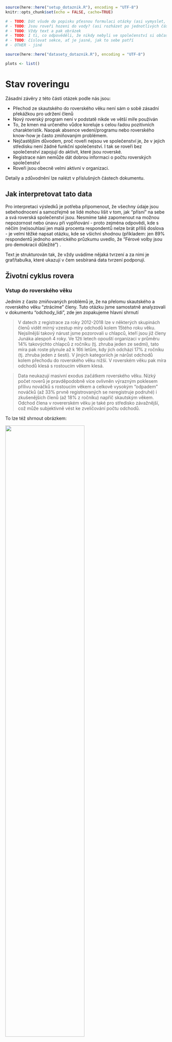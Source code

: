 

```{r setup, message=FALSE,warning=FALSE, results="hide", echo = FALSE}
source(here::here("setup_dotaznik.R"), encoding = "UTF-8")
knitr::opts_chunk$set(echo = FALSE, cache=TRUE)

# - TODO: Dát všude do popisku pťesnou formulaci otázky (asi vymyslet, aby byla v grafů)
# - TODO: Jsou roveři hozeni do vody? (asi rozházet po jednotlivých částech?)
# - TODO: Vždy text a pak obrázek
# - TODO: I ti, co odpověděli, že nikdy nebyli ve společenství si občas přivlastnili roverské role... Rozmyslet, co to znamená. (asi hlavně problém kvality dat) 
# - TODO: číslovat sekce, ať je jasné, jak to sebe patří
# - OTHER - jiné

```


```{r nacist_data, message=FALSE}
source(here::here("datasety_dotaznik.R"), encoding = "UTF-8")

plots <- list() 
```

# Stav roveringu

Zásadní závěry z této části otázek podle nás jsou:

- Přechod ze skautského do roverského věku není sám o sobě zásadní překážkou pro udržení členů
- Nový roverský program není v podstatě nikde ve větší míře používán
- To, že kmen má určeného vůdce koreluje s celou řadou pozitivních charakteristik. Naopak absence vedení/programu nebo roverského know-how je často zmiňovaným problémem.
- Nejčastějším důvodem, proč roveři nejsou ve společenství je, že v jejich středisku není žádné funkční společenství. I tak se roveři bez společenství zapojují do aktivit, které jsou roverské.
- Registrace nám nemůže dát dobrou informaci o počtu roverských společenství
- Roveři jsou obecně velmi aktivní v organizaci.

Detaily a zdůvodnění lze nalézt v příslušných částech dokumentu.

## Jak interpretovat tato data

Pro interpretaci výsledků je potřeba připomenout, že všechny údaje jsou sebehodnocení a samozřejmě se lidé mohou lišit v tom, jak "přísní" na sebe a svá roverská společenství jsou. Nesmíme také zapomenout na možnou nepozornost nebo únavu při vyplňování - proto zejména odpovědi, kde s něčím (ne)souhlasí jen malá procenta respondentů nelze brát příliš doslova - je velmi těžké napsat otázku, kde se všichni shodnou (příkladem: jen 89% respondentů jednoho amerického průzkumu uvedlo, že "Férové volby jsou pro demokracii důležité") .

Text je strukturován tak, že vždy uvádíme nějaká tvrzení a za nimi je graf/tabulka, které ukazují v čem sesbíraná data tvrzení podporují.

## Životní cyklus rovera

### Vstup do roverského věku

Jedním z často zmiňovaných problémů je, že na přelomu skautského a roverského věku "ztrácíme" členy. Tuto otázku jsme samostatně analyzovali v dokumentu "odchody_lidi", zde jen zopakujeme hlavní shrnutí 

> V datech z registrace za roky 2012-2018 lze v některých skupinách členů vidět mírný vzestup míry odchodů kolem 15tého roku věku. Nejsilnější takový nárust jsme pozorovali u chlapců, kteří jsou již členy Junáka alespoň 4 roky. Ve 12ti letech opouští organizaci v průměru 14% takovýchto chlapců z ročníku (tj. zhruba jeden ze sedmi), tato míra pak roste plynule až k 16ti letům, kdy jich odchází 17% z ročníku (tj. zhruba jeden z šesti). V jiných kategoriích je nárůst odchodů kolem přechodu do roverského věku nižší. V roverském věku pak míra odchodů klesá s rostoucím věkem klesá.

> Data neukazují masivní exodus začátkem roverského věku. Nízký počet roverů je pravděpodobně více ovlivněn výrazným poklesem přílivu nováčků s rostoucím věkem a celkově vysokým "odpadem" nováčků (až 33% prvně registrovaných se neregistruje podruhé) i zkušenějších členů (až 18% z ročníku) napříč skautským věkem. Odchod člena v rovererském věku je také pro středisko závažnější, což může subjektivně vést ke zveličování počtu odchodů.

To lze též shrnout obrázkem:

![ ](shared_figs/odchody.png){width=70%}

_Zde vidíme, jaká část členské základny Junáka daného věku odešla během sledovaného období, rozděleno na nováčky (registrují se poprvé) a ostatní. Raději příklad: kdyby za roky 2012-2018 období bylo v Junáku celkem 1000 chlapců, kteří se poprvé registrovali během svých 13ti let a z toho se jich 200 již znovu neregistrovalo, bude v grafu 0.2. Pruh kolem údajů ukazuje očekávanou nejistotu/šum (čím méně lidí v kategorii, tím méně si jsme jisti, že to co vidíme je reprezentativní). Pozorovaný nárůst odchodů mužských členů s 2-3 letou zkušeností v roverském věku není příliš zásadní, protože absolutní počet těchto členů je nízký. _

```{r}
if(any(hlavni_data$let_v_junaku < hlavni_data$let_v_kmeni, na.rm = TRUE)) {
  stop("Nekdo byl dele v Junaku nez v kmeni")
}

data_vstupy <- hlavni_data %>% mutate(
  vek_vstupu_do_kmene = if_else(kategorie_respondenta_full == "nyni_spolecenstvi", age - let_v_kmeni, NA_real_),
  vek_vstupu_do_junaka = age - let_v_junaku)

podile_vstoupili_do_11ti_let <- mean(data_vstupy$vek_vstupu_do_junaka < 11, na.rm = TRUE)
```


Respondenti tomuto odpovídají - `r scales::percent(podile_vstoupili_do_11ti_let)` jich vstoupilo do Junáka když jim bylo méně než 11 let.

Bavíme-li se o vstupu do roverského společenství, málokdo vstupuje do kmene později než těsně po skautském věku.

```{r, fig.cap='Rozložení věku vstupu do kmene. Věk vstupu určen z otázek "Jak dlouho jsi ve společenství" a "Věk", proto lze určit jen u těch, kdo nyní jsou ve společenství.'}



plots$vek_vstupu_do_kmene <- data_vstupy %>% filter(!is.na(vek_vstupu_do_kmene)) %>%
  ggplot(aes(x = vek_vstupu_do_kmene)) + geom_histogram(binwidth = 1) + vodorovne_popisky_x + 
  scale_x_continuous(breaks = c(13, 15, 18, 21, 24)) +
  ggtitle("Věk vstupu do kmene\nJen členi společenství")

plots$vek_vstupu_do_kmene
```

#### Čím si prošli před vstupem

Vícekrát jsme se setkali s doměnkou, že nefunkční družinový systém je příčinou problémů roveringu. Slušné množství roverů přichází z oddílů, kde družinový systém aspoň trochu fungoval, takže se na to nemůžeme tolik vymlouvat (jakkoliv námi položené otázky nemohou odhalit, jestli družiny skutečně fungovaly dobře). Odpovědi našich respondentů jsou ostatně velmi podobné výsledkům z nedávných sond o družinovém systému.

```{r}
plots$fungovani_skautskeho_oddilu <- plot_summary_mc(hlavni_data, fungovani_skautskeho_oddilu, "Moje družina ve skautském věku") 
plots$fungovani_skautskeho_oddilu

# TODO: korelace problémů roveringu s odpovědmi o družinovém systému
```



Zároveň většina lidí, co v Junáku vytrvala až do roverského věku,  byla výrazně aktivní již ve skautském věku (_pozn.: otázka v průzkumu se ptala, co zažili - bez upřesnění kdy, tudíž nelze vyloučit, že někteří byli rádci/podrádci či účastníci rádcovského kurzu až v roverském věku_).

```{r}
plots$zazil_radce <- hlavni_data %>% plot_summary_mc(co_zazil, "Co zažili ve skautingu", subtitle = "jen otázky k rádcování", include_values = c("radce_podradce", "radcovsky_kurz"))
plots$zazil_radce
```

#### Vlastní vstup

Jak vypadá vlastní přechod do roverského věku? Tady je opět těžká interpretace: necelých 60% uvedlo, že mělo snadný přechod. Je to úspěch nebo se máme rmoutit pro dva z pěti roverů, co to dle vlastního pocitu snadné neměli? Obdobně, když si zhruba polovina roverů myslí, že byla připravena se aspoň trochu podílet na přípravě programu rovesrkého společenství, je to hodně nebo málo?

Ptali jsme se též, jestli se roverem stanu "automaticky" když dovrším skautský věk. Vypadá to, že zhruba v polovině středisek tento přechod automatický není a nejspíš se tedy rozlišuje mezi "roverem" a "členem v roverském věku".

```{r}
vyroky_vstup <- c("rover_automaticky","vstupni_ritual","snadny_prechod", "pri_prechodu_schopny")
plots$vyroky_zazil_vstup <- plot_summary_mc(hlavni_data, vyroky_o_roveringu_zazil_2, "Rovering, který jsem zažil", subtitle = "jen otázky ke vstupu do roverského věku", include_values = vyroky_vstup)
plots$vyroky_zazil_vstup
```

Můžeme se též podívat, jak se odpovědi mění s věkem - zde nejspíš půjde hlavně o tzv. _kohortový efekt_, kdy lidé různého věku zažili různý skauting, ale může zde být i rozdíl v tom, jak stejnou věc hodnotí mladší a starší respondenti.

```{r}
plots$vyroky_zazil_vstup_vek <- hlavni_data  %>% plot_binarni_s_nejistotou(paste0("vyroky_o_roveringu_zazil_2.",vyroky_vstup), by = age, facet = TRUE, na.rm = TRUE, names_prefix = "vyroky_o_roveringu_zazil_2.") + plot_annotation(paste0("Rovering, který jsem zažil"))

plots$vyroky_zazil_vstup_vek
```

Jedna z otázek RO byla, zda "automatický" přechod znamená též přechod “bez rituálu”. To se z dat nezdá jako pravděpodobné. Naopak všechny čtyři kombinace těchto možností jsou celkem podobně zastoupeny, jakkoliv ze členů přijatých do roveringu "automaticky" jich rituálem projde více.:

```{r}
hlavni_data %>% filter(!is.na(vyroky_o_roveringu_zazil_2)) %>%
  rename(rover_automaticky = vyroky_o_roveringu_zazil_2.rover_automaticky, vstupni_ritual = vyroky_o_roveringu_zazil_2.vstupni_ritual) %>%
  group_by(rover_automaticky, vstupni_ritual) %>%
  summarise(pocet = n()) %>%
  ungroup() %>%
  mutate(podil = scales::percent(pocet / sum(pocet)),
         rover_automaticky = if_else(rover_automaticky, "Ano", "Ne"),
         vstupni_ritual = if_else(vstupni_ritual, "Ano", "Ne"))
```

A co ti, co do společenství nikdy nevstoupili (ale již nejsou v oddíle mladších členů)? To je zhruba `r scales::percent(sum(hlavni_data$kategorie_respondenta_full == "nikdy_spolecenstvi_starsi") / nrow(hlavni_data))` respondentů.


#### Pohled nečlenů

```{r}
podil_neroveru_bez_informaci <- mean(hlavni_data$vyroky_o_roveringu_stredisko.nevim, na.rm=TRUE)
```

Data ukazují, že jen malá část roverů funguje MIMO roverské společenství ve střediscích, kde funkční roverské společenství existuje (a ví o něm). Naopak respondenti, kteří označili, že nikdy nebyli součástí společenství běžně uvádějí, že roveři v jejich středisku "Nemají definovanou úlohu".

Z lidí v roverském věku, kteří nikdy nebyli ve společenství jich `r scales::percent(podil_neroveru_bez_informaci)` označilo, že o roverech na středisku nemá informace. To je sice malé číslo, zároveň to je jedna z věcí, kde lze snáze něco změnit.

```{r}
plots$vyroky_o_roveringu_stredisko_informace <- plot_summary_mc(hlavni_data, vyroky_o_roveringu_stredisko, "O roverech v mém středisku platí", subtitle = "(jen ti, co již nejsou v mladším oddíle a nikdy nebyli ve společenství)", include_values = c("je_spolecenstvi","pravidelne","bez_ulohy", "vlastni_akce", "nejsou", "nevim"))
plots$vyroky_o_roveringu_stredisko_informace


```

V otázkách výše je taky vidět, že "mít vlastní akce" je (z pohledu lidí, co se na společenství dívají z vnějšku) o dost snažší naplnit než "funkční společenství". 


### Život ve společenství

Asi nepřekvapí, že většina roverských společenství (kmenů) je malá. Jen kolem pětiny roverů je ve společenstvích s více jak 20 členy. Zajímavé ale může být, že mikro společenství (do 5 členů) je jen minimum. _(Ač zde je možné, že někteří respondenti v malých společenství uvedli, že v žádném společenství nejsou)_.


```{r}
plots$pocet_clenu_spolecenstvi <- plot_summary_mc(hlavni_data, pocet_clenu_spolecenstvi, order_by_podil = FALSE, invert_color_threshold =  0.03)
plots$pocet_clenu_spolecenstvi

```

Naprostá většina společenství je koedukovaná, naopak jen malá část roverů si myslí, že jejich společenství je/bylo jen pro jednu generaci. Dělení na starší a mladší roverský věk se také jeví spíše jako vzácnost.

```{r}
plots$vyroky_o_roveringu_zazil_zivot <- plot_summary_mc(hlavni_data, vyroky_o_roveringu_zazil, "Rovering, který jsem zažil", subtitle = "jen části týkající se života v kmeni", include_values = c("pro_jednu_gen", "koedukovany", "spoluprace_mimo_stredisko")) 
plots$vyroky_o_roveringu_zazil_zivot

```

```{r}
vyroky_zazil_obecne <- c("mladsi_starsi", "prechodovy_ritual", "jasne_ukonceni", "jak_dlouho_chci", "roversky_slib")
plots$vyroky_o_roveringu_zazil_2 <- plot_summary_mc(hlavni_data, vyroky_o_roveringu_zazil_2, "Rovering, který jsem zažil 2", include_values = vyroky_zazil_obecne, subtitle = "jen části týkající se života v kmeni")
plots$vyroky_o_roveringu_zazil_2

```

Můžeme se podívat, jak se odpovědi liší s věkem. Nějaký trend je u dělení na mladší a starší a "roverem můžu být, jak dlouho chci" - zde asi hlavním mechanismem bude, že mladší roveři s roverským stárnutím nemají zkušenost. Jinak se s věkem/kohortou odpovědi příliš nemění.

```{r}
plots$vyroky_zazil_obecne_vek <- hlavni_data  %>% plot_binarni_s_nejistotou(paste0("vyroky_o_roveringu_zazil_2.",vyroky_zazil_obecne), by = age, facet = TRUE, na.rm = TRUE, names_prefix = "vyroky_o_roveringu_zazil_2.") + plot_annotation(paste0("Rovering, který jsem zažil 2"))

plots$vyroky_zazil_obecne_vek
```


#### Frekvence akcí

Ptali jsme se též na frekvenci akcí, ale jen současných členů (nevěřili jsme, že bývalí si to budou dobře pamatovat). Hrubá čísla asi nepřekvapí - většina roverů má tu a tam nějakou akci, velmi aktivních i zcela neaktivních kmenů je málo.

```{r}
if(sum(hlavni_data$frekvence_kratkych_akci < "mesicne", na.rm = TRUE) !=
   sum(hlavni_data$frekvence_kratkych_akci %in% c("nevyplneno", "nikdy","rocne","nekolik_rocne"), na.rm = TRUE)) {
  stop("Neplatny ordering")
}

```

```{r}
plots$frekvence_kratkych_akci <- plot_summary_mc(hlavni_data, frekvence_kratkych_akci, "Frekvence kratších akcí", order_by_podil = FALSE, invert_color_threshold = 0.03)
plots$frekvence_kratkych_akci

```

```{r}
plots$frekvence_vicedennich_akci <- plot_summary_mc(hlavni_data, frekvence_vicedennich_akci, "Frekvence vícedenních akcí", order_by_podil = FALSE, invert_color_threshold = 0.03)
plots$frekvence_vicedennich_akci

```
```{r}
plots$frekvence_velkych_akci <- plot_summary_mc(hlavni_data, frekvence_velkych_akci, "Frekvence velkých akcí", order_by_podil = FALSE)
plots$frekvence_velkych_akci

```


Nabízí se otázka, jak častá jsou společenství, které mají např. málo vícedenních akcí, ale pravidelně jezdí na expedice? Nebo mají hodně krátkých akcí, ale téměř žádné větší. Obojí se zdá být dosti vzácné; frekvence různých druhů akcí spolu celkem dobře koreluje. Následující obrázky ukazují jak časté jsou různé kombinace frekvencí krátkých, delších a velkých akcí (čím tmavší tím častější, barva pozadí znemaná, že tuto kombinaci nikdo nevyplnil). Vidíme, že "tmavé oblasti"  jsou tam, kde je buď málo všech druhů akcí nebo celkem dost všech druhů akcí.

```{r}
hlavni_data %>% 
  filter(frekvence_kratkych_akci != explicit_na_level) %>%
  group_by(frekvence_kratkych_akci, frekvence_vicedennich_akci) %>%
  summarise(pocet = n()) %>%
  group_by(frekvence_kratkych_akci) %>%
  mutate(podil_vicedennich = pocet / sum(pocet)) %>%
  ggplot(aes(x = frekvence_kratkych_akci, y = frekvence_vicedennich_akci, fill = podil_vicedennich)) + 
  geom_raster() + scale_x_discrete() + scale_y_discrete() + scale_fill_revize(discrete = FALSE)

hlavni_data %>%
  filter(frekvence_kratkych_akci != explicit_na_level) %>%
  group_by(frekvence_velkych_akci, frekvence_vicedennich_akci) %>%
  summarise(pocet = n()) %>%
  group_by(frekvence_vicedennich_akci) %>%
  mutate(podil_velkych = pocet / sum(pocet)) %>%
  ggplot(aes(x = frekvence_vicedennich_akci, y = frekvence_velkych_akci, fill = podil_velkych)) +
  geom_raster() + scale_x_discrete() + scale_y_discrete() + scale_fill_revize(discrete = FALSE)

```


```{r}

# ### Pohled nečlenů
# 
# Jak jsou aktivní roveři pohledem roverů mimo společenství? 
# 
# plots$vyroky_o_roveringu_stredisko_aktivita <- plot_summary_mc(hlavni_data, vyroky_o_roveringu_stredisko, "O roverech v mém středisku platí", subtitle = "(jen ti, co již nejsou v mladším oddíle a nikdy nebyli ve společenství)", include_values = c("je_spolecenstvi","pravidelne","vlastni_akce", "rozviji_se"))
# plots$vyroky_o_roveringu_stredisko_aktivita
```


#### Jak roversky žijí rádci?

Dotaz od Ifanky: Jak jsou na tom rádci u oddílů / u družin s aktivitou (jde mi asi hlavně o ty mladší) - jak často jezdí na akce, vzdělávačky, jednoduše jak jsou aktivní?

Podívali jsme se tedy na respondenty do 18ti let včetně a porovnali ty, kteří zaškrtli "Oddílový rádce" nebo "Družinový rádce" jako jednu ze svých rolí. Ve frekvenci akcí nebo tom, jaké kurzy zažili se nezdá být velký rozdíl od "zbytku populace". 


```{r}
data_mladsi_radce <- hlavni_data %>% filter(age <= 18) %>% mutate(mladsi_radce = if_else(age <= 18 & (role_skauting.oddilovy_radce | role_skauting.druzinovy_radce), "Ano", "Ne")) 

# data_mladsi_radce %>%
#   plot_frekvence_by("frekvence_kratkych_akci", mladsi_radce)
#                                               
data_mladsi_radce %>%
  plot_frekvence_by("frekvence_vicedennich_akci", mladsi_radce) + plot_annotation("Frekvence vícedenních akcí", "členové do 18ti let včetně")

# data_mladsi_radce %>%
#   plot_frekvence_by("frekvence_velkych_akci", mladsi_radce)

  # plot_summary_mc(frekvence_kratkych_akci, "Frekvence krátkých akcí", subtitle = "Jen do 20ti let, oddíloví, družinoví rádci" , order_by_podil = FALSE)

# hlavni_data %>% filter(age < 20, role_skauting.oddilovy_radce | role_skauting.druzinovy_radce) %>%
#   plot_summary_mc(frekvence_vicedennich_akci, "Frekvence vícedenních akcí", subtitle = "Jen do 20ti let, oddíloví, družinoví rádci" , order_by_podil = FALSE)

```

```{r, fig.cap='spolecenstvi_kurzy_akce se vztahuje k oblasti "Označ všechny výroky, které platí o roveringu, který jsi sám zažil" a otázce "Jezdíme na skautské kurzy a/nebo celostátní akce.". Ostatní hodnoty se týkají oblasti "Co jsi v Junáku zažil/absolvoval?" '}
data_mladsi_radce %>% rename(co_zazil.spolecenstvi_kurzy_akce = vyroky_o_roveringu_zazil.kurzy_akce) %>% plot_binarni_s_nejistotou(c( "co_zazil.spolecenstvi_kurzy_akce", "co_zazil.cekatelky", "co_zazil.roversky_kurz", "co_zazil.vudcovky", "co_zazil.jiny_kurz"), by = mladsi_radce, names_prefix = "co_zazil.", flip = TRUE, legend_label = "Je mladší rádce", na.rm = TRUE)+ plot_annotation("Jaké kurzy zažili", "členové do 18ti let včetně")
```






### Nástroje roverského programu

```{r}

klicove_nastroje_text <- names(popisky_voleb(hlavni_data, vychovne_nastroje)[popisky_voleb(hlavni_data, vychovne_nastroje) %in% klicove_nastroje_id])

data_klicove_nastroje <- hlavni_data %>% 
  filter(!is.na(vychovne_nastroje))

data_klicove_nastroje_shrnuto <- data_klicove_nastroje %>% 
  group_by(pocet_klicovych_nastroju) %>%
  summarise(pocet = n()) %>%
  ungroup() %>%
  mutate(podil = pocet / sum(pocet))

podil_kmen_max_3_nastroje <- sum(
  data_klicove_nastroje_shrnuto %>% filter(pocet_klicovych_nastroju <= 3) %>% pull(podil))
podil_kmen_min_5_nastroju <- sum(
  data_klicove_nastroje_shrnuto %>% filter(pocet_klicovych_nastroju >= 5) %>% pull(podil))

pocet_kmen_8_nastroju <- data_klicove_nastroje_shrnuto %>% filter(pocet_klicovych_nastroju == 8) %>% pull(pocet)
pocet_respondentu_nastroje <- sum(!is.na(hlavni_data$vychovne_nastroje))
```


Respondentům jsme dali na výběr širokou paletu možných nástrojů roverského programu a měli označit, které se používají u nich ve společenství. Devět z těchto nástrojů jsme si označili za klíčové: 

`r paste0("* ",klicove_nastroje_text, collapse="\r\n ")`. 

Všimněte si, že pojmenování je spíše širší než užší, tj. pod "Výzvu" nebo "Projekt" se vejde ledacos, "Velké roverské akce" si nemuseli všichni vyložit jako "Obrok a spol." a mohli do toho třeba zahrnout expedice apod. (což je problém který jsme si uvědomili až při vyhodnocování dotazníku). 

Přes široké pojetí otázek, `r scales::percent(podil_kmen_max_3_nastroje, accuracy = 2)` respondentů je v kmeni, který použivá jen tři nebo méně z těchto nástrojů a jen `r scales::percent(podil_kmen_min_5_nastroju, accuracy = 2)` jich používá více jak polovinu. Z `r pocet_respondentu_nastroje` respondentů, kteří na otázku odpovídali, jen `r pocet_kmen_8_nastroju` respondenti zaškrtli osm z klíčových nástrojů a všech devět nezaškrtl nikdo.

```{r}
plots$klicove_nastroje <- data_klicove_nastroje_shrnuto %>%
  ggplot(aes(x = pocet_klicovych_nastroju, y = podil)) + geom_bar(stat = "identity") + vodorovne_popisky_x + plot_annotation("Počet klíčových výchovných nástrojů", subtitle =  paste0(klicove_nastroje_id, collapse = ", ")) + scale_y_continuous("Podíl", labels = scales::percent)

plots$klicove_nastroje
```

Nijak asi nepřekvapí, že počet užitých nástrojů je vyšší u kmenů aktivních i v dalších měřítkách (například dle frekvence akcí nebo vyššího počtu členů), ač ani mezi nejaktivnějšími kmeny se příliš mnoho nástrojů nepoužívá.

```{r}
data_klicove_nastroje %>% plot_ciselne_s_nejistotou("pocet_klicovych_nastroju", by = frekvence_vicedennich_akci) + plot_annotation("Počet klíčových nástrojů", "dle frekvence vícedenních akcí")


data_klicove_nastroje %>% plot_ciselne_s_nejistotou("pocet_klicovych_nastroju", by = pocet_clenu_spolecenstvi) + plot_annotation("Počet klíčových nástrojů", "dle počtu členů ve společenství")

```

```{r}
podil_nepouziva_nic <- mean(hlavni_data$vychovne_nastroje.nic, na.rm = TRUE)
podil_pouziva_projekty <- hlavni_data %>% 
  summarise(podil = mean(vychovne_nastroje.projekty, na.rm = TRUE)) %>% pull(podil)
podil_pouziva_projekty_vyzvy <- hlavni_data %>% 
  summarise(podil = mean(vychovne_nastroje.vyzvy & vychovne_nastroje.projekty, na.rm = TRUE)) %>% pull(podil)
  
```

Podíváme-li se, které konkrétní nástroje jsou nejzastoupenější, jde o velké akce, výzvy, časopis kmen, projekty a putování. 

Hodně roverů (`r scales::percent(podil_nepouziva_nic)`) je z kmenů, které nepoužívají vůbec žádné výchovné nástroje. Přestože nezanedbatelná část roverů je v kmenech, kde se používají výzvy nebo projekty, jen `r scales::percent(podil_pouziva_projekty_vyzvy)` jich používá obojí. A to za podmínek, kdy položená otázka nedávala na obsah projektů/výzev téměř žádná omezení a jako nástroj je to tedy spíše vágní. 

Roverský začátek jako jeden z mála zcela konkrétních výstupů roverského programu používá jen hodně málo roverů.

```{r}
plots$vychovne_nastroje <- plot_summary_mc(hlavni_data, vychovne_nastroje, "Používáme tyto výchovné nástroje")
plots$vychovne_nastroje
```



Celkově si tedy myslíme, že roverský program v podstatě není téměř nikde plně zaveden, naopak ve většině kmenů jsou z něj užity jen drobky.

```{r}
#TODO: Porovnat s průzkumem na Obroku!
#TODO: Proč není zaveden? 

```



```{r}
podil_roversky_program_pomaha <- mean(hlavni_data$co_pomaha_roveringu.roversky_program, na.rm=TRUE)
```

Jen `r scales::percent(podil_roversky_program_pomaha)` respondentů uvedlo, že dle jejich zkušenosti "Roverský program vydaný Junákem" roveringu "znatelně pomáhá".

Tím, že míra zavedení (ve smyslu počtu používaných nástrojů) dost koreluje s jinými měřítky aktivity, je nepravděpodobné, že by se zde podařilo oddělit příčinu a následek, jakkoliv je určitě ještě možné se pokusit o detailnější analýzu. 

```{r}
#TODO: subset, kde je zaveden, pomáhá?
#TODO: Přispívá RSP k nějakým problémům roveringu?
#TODO: Může RSP v principu fungovat navzdory problémům roveringu?
```


#### Muži, ženy a nástroje

Musíme velmi opatrně, protože muži ve vzorku jsou celkově starší než ženy.

```{r}
# Korelace rozdílů v mužsko-ženských použití nástrojů a spokojenosti ve společenství, tj. Je něco co “cpeme holkám”? 
# TODO: rozdíly v pohlaví A ve spokojenosti - trošku komplikované, zatím odkládám.
```

V první řadě se můžeme podívat, jak se liší použití nástrojů mezi pohlavími.

Existuje pár nástrojů, kde je rozdíl v užití mezi pohlavími, ale jedná se spíše o ty okrajové (wiki používají muži zhruba 3x častěji než ženy, naopak RoverNet používají ženy 2x častěji a diář ženy zhruba 1.5x častěji).

```{r}
data_nastroje_pohlavi <- hlavni_data %>%
  filter(!is.na(vychovne_nastroje)) %>%
  pivot_longer(starts_with("vychovne_nastroje."), names_prefix = "vychovne_nastroje.", names_to = "nastroj",
                values_to = "pouziva") %>%
  group_by(nastroj) %>%
  summarise(
    vice_u_muzu_absolutne = mean(pouziva[sex == "muz"]) - mean(pouziva[sex == "zena"]),
    vice_u_muzu_relativne = mean(pouziva[sex == "muz"]) / mean(pouziva[sex == "zena"])
    ) %>%
  ungroup()

plots$nastroje_rozdil_pohlavi_relativne <- data_nastroje_pohlavi %>%
  mutate(nastroj = fct_reorder(nastroj, vice_u_muzu_relativne)) %>%
  ggplot(aes(x = nastroj, y = vice_u_muzu_relativne)) + geom_bar(stat = "identity") + scale_y_log10("", breaks = c(0.5, 2/3,1,1.5,2), labels = c("Ženy 2x častěji", "Ženy 1.5x častěji", "Stejně", "Muži 1.5x častěji", "Muži 2x častěji")) + plot_annotation("Využívání nastrojů rovery a rangers", "Relativní rozdíl")

plots$nastroje_rozdil_pohlavi_relativne
```

Můžeme se též podívat na absolutní čísla (tj. o kolik procentních bodů se podíl uživatelů liší mezi muži a ženami). Výsledky jsou podobné, ale relativně nízké absolutní hodnoty potvrzují, že velké relativní rozdíly jsou hlavně u nástrojů, které nejsou celkově příliš používané. S výjimkou kurzů jsou mezi zásadními nástroji jen malé rozdíly. 

```{r}
plots$nastroje_rozdil_pohlavi_absolutne <- data_nastroje_pohlavi %>%
  mutate(nastroj = fct_reorder(nastroj, vice_u_muzu_absolutne)) %>%
  ggplot(aes(x = nastroj, y = vice_u_muzu_absolutne)) + geom_bar(stat = "identity") + scale_y_continuous("Podíl muži - podíl ženy", labels = scales::percent) + plot_annotation("Využívání nastrojů rovery a rangers", "Absolutní rozdíl")

plots$nastroje_rozdil_pohlavi_absolutne
#TODO zohlednit věk
```

Potvrzuje se  zkušenost z kurzů, že na ně častěji jezdí ženy - a zde vidíme, že to nelze snadno svést na rozdílné počty roverů a rangers - společenství, kde jsou ženy, využívají roverské kurzy častěji.


#### Kurzy

Na kurzy se taky můžeme podívat přes otázku, co sami respondenti (tedy ne jejich společenství) zažili:

```{r}
plots$co_zazil_kurzy <- hlavni_data %>% plot_summary_mc(co_zazil, "Co zažili ve skautingu", exclude_values = c("radce_podradce", "radcovsky_kurz", "__nic"))
plots$co_zazil_kurzy

aspon_jeden_kurz <- mean(hlavni_data$co_zazil %contains_any_word% c("cekatelky","vudcovky","roversky_kurz", "jiny_kurz"), na.rm = TRUE)

podil_kurzy_nastroj <- mean(hlavni_data$vychovne_nastroje.kurzy, na.rm = TRUE)
```


Obecně vidíme, že méně lidí zažilo roverský kurz, než kolik říká, že jejich společenství využívá kurzy jako nástroj (to bylo `r scales::percent(podil_kurzy_nastroj)`). Na kurzy - zejména čekatelky - se hodně jezdí (tedy ve vzorku roverů, který máme). Celých `r scales::percent(aspon_jeden_kurz)` respondentů bylo aspoň na jednom z kurzů zmíněných výše.

Počet účastníků kurzů samozřejmě roste s věkem respondentů, takže mezi těmi, co vydží do cca 20 let už má čekatelky za sebou kolem 80% a procento složených vůdcovek je u starších také dosti vysoké. Zde je nepravděpodobné, že by šlo z velké části o kohortový efekt (tj. že v době, kdy nyní staří roveři byli mladší se více jezdilo na kurzy) a čekal bych, že skutečně s věkem přibývá kvalifikovaných.

```{r}
plots$kurzy_vek <- hlavni_data %>% filter(!is.na(co_zazil)) %>% plot_binarni_s_nejistotou(paste0("co_zazil.", c("cekatelky","vudcovky","roversky_kurz", "jiny_kurz")), names_prefix = "co_zazil.", by = age) +  plot_annotation(title = "Kurzy, co zažili, dle věku")

plots$kurzy_vek
```

Obecně se tedy dá očekávat, že kurzy jsou dobrým místem, kde lidé v roverském věku mohou být vystaveni myšlenkám roveringu - jen málo lidí v roverském věku je kurzy zcela netknuto.


V našem vzorku též vyšlo, že ženy o něco častěji uvádějí, že zažily roverské kurzy, ale po zohlednění rozdílů ve věku se rozdíl nezdá přesvědčivý (data zde neukazujeme).


#### Velké akce a neorganizované společenství 

> Dotaz RO: Čekali bychom, že velké akce jsou důležité pro společenství, co není moc organizované, ale data to možná nepotvrzují.

To můžeme asi posoudit jen z toho, jak velká část takových společenství velké akce využívá. Kmeny s organizací (tahoun, rada, vudce) nebo jen ty, co mají vůdce jezdí na velké akce spíše častěji než ty méně organizované, jakkoliv rozdíl je velmi malý. Jak moc jsou velké akce "důležité" z toho samozřejmě zjistit nemůžeme. 

```{r}
plot_velke_akce_organizovan <- hlavni_data %>% plot_binarni_s_nejistotou("vychovne_nastroje.velke_akce", organizace_strucne, na.rm = TRUE) + plot_annotation("Podíl kmenů užívajících velké akce", "dle různých měřítek organizace")

plot_velke_akce_organizovan
```

### Spokojenost roverů


```{r}
plots$spokojenost_rs <- hlavni_data %>% plot_summary_mc(spokojenost_clenstvim_v_rs, "Spokojenost s členstvím ve společenství", 'Přesná otázka: "Se svým členstvím v roverském společenství jsem celkově spokojena"')
plots$spokojenost_rs

# TODO: životní spokojenost!
```

Vztahy mezi rovery jsou jednoznačně věc, se kterou jsou roveři nejčastěji spokojeni a nejméně často nespokojeni.  Naopak je mnohem více roverů nespokojeno s četností akcí než je s ní spokojeno a ani polovina roverů není spokojena s náplní programu.

```{r, fig.cap='Kombinuje otázky "Označ vše, s čím jsi (byl) ve svém roverském společenství SPOKOJEN" a "Označ vše, s čím jsi (byl) ve svém roverském společenství NESPOKOJEN" - pokud na obojí padla stejná odpověď, je to uvedeno jako "Smíšené" '}
data_s_cim_spokojen <- hlavni_data %>% filter(!is.na(s_cim_spokojen), !is.na(s_cim_nespokojen)) %>% select(starts_with("s_cim_spokojen"), starts_with("s_cim_nespokojen"))
spokojen_labels <- attributes(hlavni_data$s_cim_spokojen)$labels
for(l in spokojen_labels) {
  spokojen <- data_s_cim_spokojen[[paste0("s_cim_spokojen.",l)]]  
  nespokojen <- data_s_cim_spokojen[[paste0("s_cim_nespokojen.",l)]]  
  data_s_cim_spokojen[[paste0("spokojen_combined.",l)]] <- 
    case_when(spokojen & !nespokojen ~ "spokojen",
              nespokojen & !spokojen ~ "nespokojen",
              TRUE ~ "smisene"
              )
}

labels_spokojen <- popisky_voleb(hlavni_data, s_cim_spokojen)

data_s_cim_spokojen %>% 
  pivot_longer(starts_with("spokojen_combined"),                                                               names_prefix = "spokojen_combined.", names_to = "kategorie", values_to = "spokojen") %>% 
  group_by(kategorie, spokojen) %>% 
  summarise(pocet = n()) %>%
  group_by(kategorie) %>% 
  mutate(podil = pocet / sum(pocet), 
         spokojen = factor(spokojen, levels = c("nespokojen","smisene", "spokojen")),
         y_text = case_when(spokojen == "spokojen" ~ 0.08,
                            spokojen == "nespokojen" ~ 0.92,
                            TRUE ~ 0.5),
         text = if_else(spokojen == "smisene", "", scales::percent(podil, accuracy = 1)),
         nazev_kategorie = factor(kategorie, levels = labels_spokojen, labels = names(labels_spokojen))
         ) %>%
  
  ggplot(aes(x = nazev_kategorie, y = podil, fill = spokojen)) + geom_bar(stat = "identity") +
  geom_text(aes(x = nazev_kategorie, y = y_text, color = spokojen, label = text), family = title_family(), size = 6) +
  coord_flip() + discrete_scale("fill", "revize_test",palette = revize_pal(palette = "continuous")) + discrete_scale("color", "revize_test",palette = revize_pal(palette = "continuous", reverse = TRUE)) + guides(color = FALSE) + 
  theme(axis.text.x = element_blank(), axis.title.x = element_blank()) +
  plot_annotation("S čím jsi ve společenství (ne)spokojen ")

# plots$s_cim_spokojen <- plot_summary_mc(hlavni_data, s_cim_spokojen, title = "S čím jsi ve společenství spokojen", exclude_values = "postoj_strediska")
# plots$s_cim_spokojen
# 
# 
# 
# plots$s_cim_nespokojen <- plot_summary_mc(hlavni_data, s_cim_nespokojen, title = "S čím jsi ve společenství NEspokojen", exclude_values = "postoj_strediska") 
# plots$s_cim_nespokojen

```

Pro spokojenost s frekvencí akcí je tu jistý klesající trend s věkem - velké výkyvy u starších roverů je třeba brát s rezervou, protože to je malý vzorek (křivka pro "nespokejen s četností akcí" je vlastně jen inverzní). Taky je možné, že se jedná alespoň částečně o kohortový efekt (tj. že roveři, co jsou dnes staří, zažili jako mladí jiný skauting/rovering i svět obecně a tak jinak hodnotí svou současnou činnost).

```{r}
# , fig.cap="Bereme zde jen současné členy, protože u bývalých členů není jasné, jak dlouho jsou již mimo společenství."

plots$spokojenost_frekvence_akci_vek <- hlavni_data %>% 
  filter(kategorie_respondenta == "nyni_spolecenstvi") %>%
  plot_binarni_s_nejistotou(c("s_cim_spokojen.cetnost_akci"), age, na.rm = TRUE) + plot_annotation("Spokojen s frekvencí akcí dle věku", "Jen současní členové")

plots$spokojenost_frekvence_akci_vek
```

Intuitivně asi čekáme, že většina nespokojených je nespokojena, protože akcí je málo a jen málo proto, že akcí je moc. Přímo jsme se na toto dělení neptali, ale můžeme to zodpovědět nepřímo tak, že se podíváme, jestli ti spokojení mají obecně více akcí.

A skutečně, čím více akcí (jakéhokoliv druhu), tím spokojenější s frekvencí akcí. Nicméně zhruba čtvrtina současných roverů je spokojená s četností "nikdy".

```{r}
plots$spokojenost_frekvence_akci_kratke_akce <- hlavni_data %>%
  filter(kategorie_respondenta == "nyni_spolecenstvi") %>%
  plot_binarni_s_nejistotou("s_cim_spokojen.cetnost_akci", frekvence_kratkych_akci, na.rm = TRUE) + plot_annotation("Spokojen s frekvencí akcí dle frekvence", "Krátké akce")
plots$spokojenost_frekvence_akci_kratke_akce  
```

Frekvence různých druhů akcí spolu dost korelují, takže grafy pro vícedenní a větší akce vypadají velmi podobně.


Trend s věkem je též vidět u spokojenosti s náplní programu, ač zde dosahuje minima kolem 20tého roku věku. Možná čistě proto, že nespokojení starší členové již ve společenství nejsou. Taky opět může jít částečně o kohortový efekt.

```{r, fig.cap="Bereme zde jen současné členy, protože u bývalých členů není jasné, jak dlouho jsou již mimo společenství."}
hlavni_data %>% 
  filter(kategorie_respondenta == "nyni_spolecenstvi") %>%
  plot_binarni_s_nejistotou(c("s_cim_spokojen.program"), age, na.rm = TRUE) + plot_annotation("Spokojen s náplní programu dle věku", "Jen současní členové")
```

### Stárnutí rovera

```{r}
podil_vic_jak_3_roky_v_kmeni <- hlavni_data %>% filter(!is.na(let_v_kmeni))  %>% summarise(podil = mean(let_v_kmeni > 3)) %>% pull(podil)

podil_vic_jak_3_roky_v_kmeni_dokoncene <- hlavni_data %>% filter(!is.na(let_v_kmeni), kategorie_respondenta == "drive_spolecenstvi")  %>% summarise(podil = mean(let_v_kmeni > 3)) %>% pull(podil)

```


Jen `r scales::percent(podil_vic_jak_3_roky_v_kmeni)` respondentů strávilo ve svém kmeni více jak tři roky. To je samozřejme trochu pesimistické, protože část roverů ještě v kmeni je a nějaké roky ještě dožene. 

```{r, fig.cap='Otázka: "Kolik celých let jsi strávila v roverském společenství?" - současní i bývalí členové.'}
plots$roky_ve_spolecenstvi <- hlavni_data %>% filter(!is.na(let_v_kmeni)) %>% ggplot(aes( x = let_v_kmeni)) + geom_histogram(binwidth = 1) + ggtitle("Počet let ve společenství") + scale_x_continuous("Let ve společenství") + scale_y_continuous("Počet") + vodorovne_popisky_x 
plots$roky_ve_spolecenstvi
```


```{r}
# TODO censored model pro dobu ve společenství.

# data_let_v_kmeni_censored <- hlavni_data %>% filter(kategorie_respondenta_full %in% c("nyni_spolecenstvi", "drive_spolecenstvi"), !is.na(let_v_kmeni)) %>%
#   mutate(is_censored = kategorie_respondenta_full == "nyni_spolecenstvi")
# fit_let_v_kmeni <- brm_with_cache(let_v_kmeni | cens(is_censored) ~ 1, family = brms::brmsfamily("negbinomial"), data = data_let_v_kmeni_censored, cache_file = here("local_data","fits", "let_v_kmeni.rds"))
# summary(fit_let_v_kmeni)
# 
# brms::pp_check(fit_let_v_kmeni, "bars", newdata = data_let_v_kmeni_censored %>% filter(!is_censored))
# 
# let_v_kmeni_pred <- brms::posterior_predict(fit_let_v_kmeni, new_data = dat.frame(is_censored = FALSE))
# 
# podil_vic_jak_3_roky_v_kmeni_model <- mean(let_v_kmeni_pred > 3)
# 
# prumer_let_v_kmeni_model <- mean(let_v_kmeni_pred)
```


Celkem nepřekvapivě klesá aktivita kmenů s věkem jejich členů (ač opět nesmíme zapomenout na možnost, že jde o kohortový efekt, tj. míra aktivity se nemusela s věkem změnit pokud nyní starší roveři byli méně aktivní už zamlada, například proto, že rovering byl tehdy méně podporován):

```{r, fig.cap = 'Pro zařazení do "Aktivní-základ" musí být buď frekvence krátkých akcí častější než měsíčně NEBO několikrát ročně krátké a vícedenní akce NEBO aspoň jednou ročně velká akce a nějaké kratší nebo vícedenní akce. Pro zařazení do "Aktivní-velmi" musí být uvedena alespoň jednou ročně velká akce A ZÁROVEŇ alespoň několik vícedenních akcí ročně A ZÁROVEŇ alespoň jednou měsíčně krátké akce.'}
plots$aktivita_vek <- hlavni_data %>% 
  filter(kategorie_respondenta_full == "nyni_spolecenstvi") %>%
  plot_binarni_s_nejistotou(c("kmen_aktivni_zaklad","kmen_aktivni_velmi"), age, names_prefix = "kmen_", na.rm = TRUE) +
  plot_annotation("Aktivita (frekvence akcí) - věk\nJen současní členové") + scale_x_continuous("Věk")
           
plots$aktivita_vek

```

Otázkou je, jestli je to spíše věkem členů nebo délkou trvání kmene. Délku existence kmene nemáme, ale můžeme se podívat na počet let v kmeni. Trend je výraznější u věku, takže bych spíš vsadil na věk. Nedá se to ale dobře rozlišit, protože to spolu hodně koreluje.


```{r}
plots$aktivita_let_v_kmeni <- hlavni_data %>% 
  filter(kategorie_respondenta_full == "nyni_spolecenstvi", let_v_kmeni < 8) %>%
  plot_binarni_s_nejistotou(c("kmen_aktivni_zaklad","kmen_aktivni_velmi"), let_v_kmeni, names_prefix = "kmen_") +
  plot_annotation("Aktivita (frekvence akcí) - let v kmeni\nJen současní členové")
           
plots$aktivita_let_v_kmeni
```



Spokojenost s členstvím _velmi mírně_ klesá s věkem, těžko z toho dělat silné závěry, protože, jak jsme viděli výše, s věkem klesá frekvence akcí a frekvence akcí taky koreluje se spokojeností, takže velká otázka, co je zde příčinou a následkem (a může to být jen kohortový efekt)

```{r}
hlavni_data %>% filter(kategorie_respondenta_full == "nyni_spolecenstvi") %>%
  mutate(spise_spokojen = spokojenost_clenstvim_v_rs > 4, naprosto_spokojen = spokojenost_clenstvim_v_rs > 6) %>%
  plot_binarni_s_nejistotou(c("spise_spokojen","naprosto_spokojen"), age) + scale_x_continuous("Věk") + plot_annotation("Spokojen s členstvím v RS - Věk\nJen současní členové")
  
```

Se stárnutím (a tím delší dobou ve společenství) se také trochu mění to, jaké problémy respondenti uvádějí. Vytížení oddíly i stěhování pryč roste mezi 15tým a cca 20tým rokem, poměrně výrazně, a zapojení roverů jako "pracovní čety" či že roveři "nevědí jak na to" v tomto období také roste, ač zdaleka ne tak výrazně. Ostatní problémy pak již spolehlivý trend nevykazují. A nezapomeňme opět na možnost, že jde o kohortový efekt, ač zde bych to považoval za spíše nepravděpodobné.

```{r}
nazvy_problemy <- names(hlavni_data)[grepl("^problemy_roveringu\\.", names(hlavni_data))]


plots$problemy_vek <- hlavni_data %>% filter(kategorie_respondenta == "nyni_spolecenstvi") %>% plot_binarni_s_nejistotou(nazvy_problemy, by = age, names_prefix = "problemy_roveringu.", facet = TRUE) + plot_annotation(paste0("Problémy roveringu dle věku "), "pouze současní členové společenství")

plots$problemy_vek
```

### Odchod ze společenství

```{r}
podil_jasne_ukonceni <- hlavni_data %>% summarise(podil = mean(vyroky_o_roveringu_zazil_2.jasne_ukonceni, na.rm = TRUE)) %>% pull(podil)
podil_jak_dlouho_chci <- hlavni_data %>% summarise(podil = mean(vyroky_o_roveringu_zazil_2.jak_dlouho_chci, na.rm = TRUE)) %>% pull(podil)
```

Odchod z roveringu není příliš strukturován - jen `r scales::percent(podil_jasne_ukonceni)` uvádí, že "Je jasné za jakých podmínek přestanu být roverem a posunu se dál", naopak `r scales::percent(podil_jasne_ukonceni)` uvádí, že "Roverem můžu být, jak dlouho budu chtít."

```{r}
podil_jen_zaniklo_nefungovalo <- hlavni_data %>% summarise(podil = mean(proc_neni_rover == "zaniklo_nefungovalo", na.rm = TRUE)) %>% pull(podil)
```


Nejvíc se odchází proto, že společenství zanikne nebo nefunguje. Špatné mezilidské vztahy jsou naopak méně běžnou příčinou.


```{r}
plots$proc_neni_rover <- plot_summary_mc(hlavni_data, proc_neni_rover, "Proč už nejsem v roverském společenství")
plots$proc_neni_rover

#zaniklo_nefungovalo_jediny_duvod

#TODO shrnout něco jiného
```

Málokdy (`r scales::percent(podil_jen_zaniklo_nefungovalo)`  je ale zánik/nefunkčnost uveden jako jediný důvod - většinou se k němu přidávají další osobní důvody.

```{r}
plots$proc_neni_rover_zaniklo <- 
  hlavni_data %>% filter(proc_neni_rover.zaniklo_nefungovalo) %>%  plot_summary_mc(proc_neni_rover, "Proč už nejsem v roverském společenství", max_podil = 0.99, subtitle = "Jen ti, co odpověděli, že společenství zaniklo/nefungovalo")
plots$proc_neni_rover_zaniklo


```

Podobné výsledky nám dá, když se podíváme na to, co vidí respondenti jako hlavní problémy roveringu - stěhování pryč je opět velmi výrazné, hned za přílišným vytížením v oddíle (vytížení v oddíle jsme bohužel opomněli dát jako možnost do otázky "Proč už nejsem rover").

```{r}
plots$problemy_cleni_ukonceni <- hlavni_data %>% plot_summary_mc(problemy_roveringu, "Hlavní problémy roveringu \n jen členi společenství", include_values = c("vytizeni_oddily","odstehovani","vytizeni_mimo", "nevidi_smysl", "spatne_vztahy"))

plots$problemy_cleni_ukonceni
podil_odstehovani <- mean(hlavni_data$problemy_roveringu.odstehovani, na.rm = TRUE)
```

Když se podíváme na vývoj v čase vidíme, že kolem 16tého roku jsou zhruba 3/4 respondentů ve společenství, s rostoucím věkem pak postupně klesá podíl roverů, co jsou ve společenství a srovnatelně přibývá "odpadlíků". 

```{r}
plots$vek_kategorie <-  hlavni_data %>% 
  mutate(`Je ve spolecenstvi` = kategorie_respondenta == "nyni_spolecenstvi", `Byl ve spolecenstvi` = kategorie_respondenta == "drive_spolecenstvi", `Nikdy nebyl` = kategorie_respondenta == "nikdy_spolecenstvi") %>%
  plot_binarni_s_nejistotou(c("Je ve spolecenstvi","Byl ve spolecenstvi", "Nikdy nebyl"), age, legend_label = "") +
  scale_x_continuous("Věk")+ plot_annotation("Věkové rozložení dle kategorie")

plots$vek_kategorie
```

Asi také nepřekvapí, že respondenti, kteří dříve byli ve společenství, ale již nejsou, uvádějí o svém bývalém společenství častěji v podstatě všechny problémy roveringu. Zajímavé ale je, že u skautského vytížení uvnitř středisek i mimo střediska a u zapřažení roverů jako pracovní čety je rozdíl mezi současnými a bývalými členy zanedbatelný (a u absence kvalitního programu nejspíš také). Lze to brát jako jemný náznak, že tyto problémy přispívají k odchodu roverů ze společenství spíše méně.

```{r}
hlavni_data %>% filter(kategorie_respondenta != "nikdy_spolecenstvi") %>% plot_binarni_s_nejistotou(nazvy_problemy, kategorie_respondenta, flip = TRUE, names_prefix = "problemy_roveringu.") + svisle_popisky_x + plot_annotation("Problémy roveringu", "současní vs. bývalí členové společenství")
```



## Forma vedení a forma společenství

Nejprve hrubý přehled. Všimněme si, že formální rada kmene je obecně poměrně málo zastoupená, zatímco různé formy neformálního (či žádného) vedení jsou zastoupeny poměrně bohatě.

```{r}
plots$organizace_spolecenstvi <- plot_summary_mc(hlavni_data, organizace_spolecenstvi, title = "Organizace kmene")
plots$organizace_spolecenstvi
```

Taky se vyskytují skoro všechny možné kombinace vedení:

```{r, fig.cap="Na obrázku je v každém políčku znázorněno, kolik respondentů, kteří označili formu organizace v daném řádku vybralo též formu organizace ve sloupci. Vidíme tedy například, že přes polovinu kmenů, které mají formální radu určenou zhůry (oddíl/středisko) má i formálního vedoucího zhůry, zatímco z kmenů co mají vůdce zhůry (kterých je hodně) má navíc formální radu jen poměrně malé procento."}
plots$organizace_spolecenstvi_kombinace <- 
  hlavni_data %>% select(organizace_spolecenstvi) %>%
    filter(!is.na(organizace_spolecenstvi)) %>%
    crossing(organizace_a =  popisky_voleb(hlavni_data, organizace_spolecenstvi)) %>%
    crossing(organizace_b =  popisky_voleb(hlavni_data, organizace_spolecenstvi)) %>%
    mutate(oboji = organizace_spolecenstvi %contains_word% organizace_a & organizace_spolecenstvi %contains_word% organizace_b) %>%
    group_by(organizace_a, organizace_b) %>%
    summarise(podil_radek = sum(oboji) / sum(organizace_spolecenstvi %contains_word% organizace_b)) %>%
    ungroup() %>%
    filter(organizace_a != organizace_b) %>%
    ggplot(aes(x = organizace_a, y = organizace_b, fill = podil_radek)) + geom_raster() + scale_fill_revize(name ="Podíl z řádku", discrete = FALSE, labels = scales::percent) +
    scale_y_discrete("Ti, co mají ... ") +
    scale_x_discrete("... mají zároveň též") +
    plot_annotation("Kombinace organizace kmene")

plots$organizace_spolecenstvi_kombinace
```


```{r}
#TODO vymyslet, jak zaradit
# plots$role_roverske <- hlavni_data %>% filter(kategorie_respondenta != "nikdy_spolecenstvi") %>% plot_summary_mc(role_skauting, "Role ve skautingu", subtitle = "pouze kdo byl/je ve společenství, pouze roverské role", include_values = roverske_role, exclude_values = "rover_sam")
# plots$role_roverske

# TODO: Roverské role vs. organizace společenství (asi opět hlavně kontrola kvality)

```



Pro další kroky si strukturu organizace trochu zjednoduššíme a rozdělíme respondenty na ty, jejichž kmeny mají formálního vůdce, na ty, které jsou nějak organizovány (neformální tahoun, kmenová rada) a ty, které nemají jasné vedení. Zvlášť pak vezmeme kmeny, které se označují jako neaktivní (ač třeba mají vůdce).


Zajímavé je, že přítomnost nějaké formy organizace je spojena jen se zanedbatelnou změnou toho, jak často respondenti uvádějí různé problémy. Jediný problém, který skutečně výrazně mizí s přítomností vedení je "Nikdo rovery neorganizuje/nevede".

```{r}
hlavni_data %>% filter(kategorie_respondenta != "nikdy_spolecenstvi") %>%
  plot_binarni_s_nejistotou(nazvy_problemy, organizace_strucne, flip = TRUE, names_prefix = "problemy_roveringu.") + svisle_popisky_x + plot_annotation("Problémy roveringu", "podle formy vedení")

```

Připomínáme, že absence kvalitního programu či obecně know-how, jak rovering dělat je častým jevem, který bychom čekali, že přítomnost vedení pomůže vyřešit.

```{r, fig.cap="Vytížení u mladších oddílů je tu pro referenci, protože to je nejčastěji zmiňovaný problém."}
plots$problemy_cleni_vedeni <- hlavni_data %>% plot_summary_mc(problemy_roveringu, "Hlavní problémy roveringu \n jen členi společenství", include_values = c("bez_vedeni","bez_kvalitniho_programu", "nevime_jak", "vytizeni_oddily"))

plots$problemy_cleni_vedeni
```



V sondách do roveringu 2015 jsme našli asociaci mezi tím, že kmen má vůdce a větší spokojeností i větší aktivitou kmene. V současných datech větší spokojenost u vedených kmenů nevidíme, jakkoliv vyšší frekvenci akcí ano.

```{r}
hlavni_data %>% filter(kategorie_respondenta == "nyni_spolecenstvi") %>% plot_ciselne_s_nejistotou("spokojenost_clenstvim_v_rs", by = organizace_strucne) + plot_annotation("Spokojenost s členstvím v RS", "dle organizace kmene, jen současní členové")
```

```{r}
plots$frekvence_vicedenni_organizace <- hlavni_data %>% filter(kategorie_respondenta == "nyni_spolecenstvi") %>%plot_frekvence_by("frekvence_vicedennich_akci", organizace_strucne) + plot_annotation("Frekvence vícedenních akcí", "dle organizace kmene, jen současní členové")
plots$frekvence_vicedenni_organizace
```

Vyšší míra organizace společenství je také spojena s větším množstvím užívaných výchovných nástrojů.

```{r}
plots$klicove_nastroje_organizece <- hlavni_data %>% filter(!is.na(vychovne_nastroje), kategorie_respondenta == "nyni_spolecenstvi") %>% plot_ciselne_s_nejistotou("pocet_klicovych_nastroju", organizace_strucne) + plot_annotation("Výchovné nástroje dle organizace", subtitle =  paste0("Počet použitých klíčových nástrojů. Za klíčové se berou:\n ", paste0(klicove_nastroje_id, collapse = ", ")))

plots$klicove_nastroje_organizece
```

Potenciálním problémem těchto porovnání je, že část společenství, které mají vůdce je v průzkumu reprezentována přímo těmito vůdci. Můžeme očekávat, že vůdci vnímají své společenství trochu jinak než ostatní členové. U porovnání frekvence akcí to ale nehraje velkou roli (graf vypadá téměř stejně, když odpovědi samotných vůdců vynecháme). U počtu použitých nástrojů to výsledky ovlivní - může to tedy být tím, že vůdci mají celkově lepší znalost nástrojů, ač jejich společenství ve skutečnosti více nástrojů nepoužívají.


## Roveři ve vedení oddílu

```{r}
if(any(!is.na(hlavni_data$vyroky_o_roveringu_stredisko) & !is.na(hlavni_data$vyroky_o_roveringu_zazil))) {
  stop("Neoddělené výroky")
}
podil_vedeni_rovering <- mean(hlavni_data$vyroky_o_roveringu_zazil.vedeni_je_rovering, na.rm = TRUE)
labels_vyroky_o_roveringu_zazil <- popisky_voleb(hlavni_data, vyroky_o_roveringu_zazil)
popis_vedeni_je_rovering <- names(labels_vyroky_o_roveringu_zazil)[labels_vyroky_o_roveringu_zazil == "vedeni_je_rovering"]

podil_aspon_nejak_funkce <- hlavni_data %>%
  filter(je_rover) %>% 
  summarise(podil = mean(role_skauting.vedouci_zastupce_oddilu | 
                           role_skauting.clen_vedeni_oddilu |
                           role_skauting.oddilovy_radce)) %>% pull(podil)
```

Překvapení: `r scales::percent(podil_vedeni_rovering)` označilo, že "`r popis_vedeni_je_rovering`". Podíváme-li se na respondenty, co sami sebe označili za rovery - jaké mají ve skautu další role? Nejčastěji to jsou role spojené s vedením dětí. Velká část roverů (`r scales::percent(podil_aspon_nejak_funkce)`) zastává aspoň jednu funkci v oddíle mladších členů (vedoucí, zástupce, člen vedení, oddílový rádce).


```{r}
plots$dalsi_role_roveru <- hlavni_data %>%
  filter(je_rover) %>%
  plot_summary_mc(role_skauting, "Další role roverů", subtitle = "Rover = vybral roverskou roli", exclude_values = c("clen_roveru", "tahoun_roveru", "rover_sam", "vedouci_roveru","clen_rady_roveru", "tym_akce_mimo", "__nic", "tym_akce_stredisko"))
plots$dalsi_role_roveru  


```


Role "družinový rádce" mi přijde podezřelá - skutečně je tolik starších družinových rádců?

```{r}
hlavni_data %>% plot_binarni_s_nejistotou("role_skauting.druzinovy_radce", age, na.rm = TRUE) + plot_annotation("Podíl družinových rádců dle věku")
```

Vzhledem k tomu, že asi 15% 21 letých a starších označilo "družinový rádce" jako jednu ze svých skautských rolí, je možné, že nemalá část lidí rozuměla otázce ve smyslu "byli jste někdy XX". Musíme tedy role brát s opatrností.

```{r}
hlavni_data %>% plot_binarni_s_nejistotou("role_skauting.vedouci_zastupce_oddilu", age, na.rm = TRUE) + plot_annotation("Podíl vedoucích/zástupců oddílu dle věku")
hlavni_data %>% plot_binarni_s_nejistotou("role_skauting.clen_vedeni_oddilu", age, na.rm = TRUE) + plot_annotation("Podíl členů vedení dle věku")
```


Nabízí se otázka, do jaké míry vůdcovská role rovera ovlivňuje chod roverského společenství. Nezdá se ale, že by roveři s vůdcovskou rolí uváděli nižší aktivitu kmene, jakkoliv vůdcovská role je spojena s nižší spokojeností s členstvím.

```{r}
hlavni_data %>% plot_frekvence_by("frekvence_vicedennich_akci", ma_vudcovskou_roli) + plot_annotation("Frekvence vícedenních akcí", "U roverů, kteří mají zároveň vůdcovskou roli")
```

```{r}
hlavni_data %>% filter(!is.na(ma_vudcovskou_roli), !is.na(spokojenost_clenstvim_v_rs)) %>% plot_ciselne_s_nejistotou("spokojenost_clenstvim_v_rs", ma_vudcovskou_roli) + plot_annotation("Spokojenost s členstvím ve společenství", "U roverů, kteří mají zároveň vůdcovskou roli")
```


```{r}
# TODO: je tu bug
# hlavni_data %>% filter(je_rover) %>%
#   plot_ciselne_s_nejistotou("lss", ma_vudcovskou_roli) + plot_annotation("Roveři ve vůdcovské roli \n a životní spokojenost")
```

## Roverští singles


```{r}
podil_roveru_mezi_bez_spolecenstvi <- hlavni_data %>% filter(kategorie_respondenta == "nikdy_spolecenstvi") %>% summarise(podil = mean(je_rover, na.rm = TRUE)) %>% pull(podil)
```

`r scales::percent(podil_roveru_mezi_bez_spolecenstvi)` lidí v roverském věku, kteří jsou mimo společenství považuje "rover" za jednu ze svých rolí. Měli jsme i zvlášť otázku na roli "Rover/rangers bez společenství", ale tu vybralo i dost lidí, co označili, že jsou součástí společenství a tak jí dále ignorujeme.

V dalším jako singles bereme lidi bez společenství, i když sami sebe za rovera nepovažují.  


```{r}
plots$spokojenost_junak <- hlavni_data %>% plot_summary_mc(spokojenost_s_fungovanim_v_junaku, "Spokojenost s fungováním v Junáku", subtitle = "Jen bez roverske zkušenosti", invert_color_threshold = 0.05)
plots$spokojenost_junak
```

Nejčastěji lidé nejsou součástí společenství, protože na středisku žádné nebylo. S velkým odstupem je pak nedostatek času kvůli podílu na vedení. Jen malé množství roverů nebylo ve společenství, protože je to nelákalo nebo v tom nevidí smysl.

```{r}
plots$proc_nebyl_rover <- plot_summary_mc(hlavni_data, proc_nebyl_rover, "Proč jsi nikdy nebyla\nsoučástí roverského společenství")
plots$proc_nebyl_rover

#hlavni_data %>% summarise(podil = mean(proc_nebyl_rover.nelakalo | proc_nebyl_rover.smysl | proc_nebyl_rover.smysl | proc_nebyl_rover.jine | proc_nebyl_rover.program, na.rm = TRUE)) %>% pull(podil)
                                

```

```{r}
plots$bez_zkusenosti_velke_akce_nerover <- hlavni_data %>% filter(!je_rover) %>% plot_summary_mc( bez_zkusenosti_velke_akce, "Účast na akcích", subtitle = "Nepovažuje se za rovera, bez roverské zkušenosti")
plots$bez_zkusenosti_velke_akce_nerover

plots$bez_zkusenosti_velke_akce_rover <- hlavni_data %>% filter(je_rover) %>% plot_summary_mc(bez_zkusenosti_velke_akce, "Účast na akcích", subtitle = "Jen bez roverské zkušenosti ale považuje se za rovera")
plots$bez_zkusenosti_velke_akce_rover

```

I ti, kteří nemají roverskou zkušenost se většinou pravidelně "setkávají se svými skautským vrstevníky". Část z nich se též účastní nějakého "seberozvojového programu pro mě a mé skautské vrstevníky"

```{r}
plots$bez_zkusenosti_setkavam_se_s_vrstevniky <- plot_summary_mc(hlavni_data, bez_zkusenosti_setkavam_se_s_vrstevniky, "Setkávání s vrstevníky ", subtitle = "Jen bez roverské zkušenosti", order_by_podil = FALSE, invert_color_threshold = 0.02)
plots$bez_zkusenosti_setkavam_se_s_vrstevniky
```

```{r}
plots$bez_zkusenosti_seberozvojovy_program <- plot_summary_mc(hlavni_data, bez_zkusenosti_seberozvojovy_program, "Seberozvojový program", subtitle = "Jen bez roverské zkušenosti", order_by_podil = FALSE, invert_color_threshold = 0.02)
plots$bez_zkusenosti_seberozvojovy_program
```

Velkou otázkou je, jestli to, že většina roverských singles má aspoň jednou za rok nějaký seberozvojový program je třeba brát jako úspěch, nebo jestli je naopak ta zhruba třetina, co takové programy vůbec nepotká naší velkou prohrou?

```{r}
plots$problemy_necleni <- hlavni_data %>% plot_summary_mc(problemy_roveringu_stredisko, "Hlavní problémy roveringu", "Jak vidí své středisko ti, co nikdy nebyli ve společenství")

plots$problemy_necleni
```

Jak vhodně zapojit roverské singles je další zajímavou otázkou. Jak jsme viděli výše, i singles se roverského života nějak účastní, často díky skautskému institutu a podobným. Možným východiskem by tak mohl být "komunitní rovering", který by podporoval právě malé a neformální akce, kde se mohou setkat a dále rozvíjet roveři, kteří nemají vlastní společenství. To patří ostatně i mezi často zmiňované odpovědi na otázku, co roveringu pomáhá.

```{r}
plots$co_pomaha_roveringu_komunitni <- plot_summary_mc(hlavni_data, co_pomaha_roveringu, "Roveringu dle mé vlastní\nzkušenosti znatelně pomáhá:", subtitle = "jen otázky relevantní ke komunitnímu roveringu", include_values = c("SI","neformalni_setkani", "akce_kratke"))
plots$co_pomaha_roveringu_komunitni
```



```{r}
# # Pracující / studující
# hlavni_data %>% mutate(studuje = zivotni_faze == "studuji" | zivotni_faze =="studuji_pracuji") %>% plot_binarni_s_nejistotou("studuje", age)
```

## Rovering a středisko

```{r}
podil_spokojen_postoj_strediska <- mean(hlavni_data$s_cim_spokojen.postoj_strediska, na.rm = TRUE)
podil_NEspokojen_postoj_strediska <- mean(hlavni_data$s_cim_nespokojen.postoj_strediska, na.rm = TRUE)

```

Jen `r scales::percent(podil_spokojen_postoj_strediska)` roverů uvedlo, že je spokojeno s postojem střediska k roveringu, zatímco `r scales::percent(podil_NEspokojen_postoj_strediska)` uvedlo, že je nespokojeno.

```{r}
plots$vyroky_o_roveringu_zazil_stredisko <- plot_summary_mc(hlavni_data, vyroky_o_roveringu_zazil, "Rovering, který jsem zažil", subtitle = "jen části týkající se střediska", include_values = c("vedeni_je_rovering", "rovering_na_SR", "podpora_strediska")) 
plots$vyroky_o_roveringu_zazil_stredisko

```


```{r}
plots$co_pomaha_roveringu_stredisko <- plot_summary_mc(hlavni_data, co_pomaha_roveringu, "Roveringu dle mé vlastní\nzkušenosti znatelně pomáhá:", subtitle = "jen části týkající se střediska", include_values = c("zpravodal","financni_podpora"))
plots$co_pomaha_roveringu_stredisko
```

```{r}
plots$problemy_cleni_stredisko <- hlavni_data %>% plot_summary_mc(problemy_roveringu, "Hlavní problémy roveringu", subtitle = "jen věci týkající se střediska, jen členi společenství", include_values = c("odstehovani", "vytizeni_oddily", "bez_podpory_strediska", "pracovni_ceta", "soupereni_mezi_skupinami"))

plots$problemy_cleni_stredisko
```

## Kontakt s "vyšší" organizací

Roveři celkově nevnímají "vyšší místa" jako někoho, kdo roverům pomáhá, jakkoliv některé konkrétní věci organizované na "vyšší" úrovni (roverské akce, sociální sítě) jsou vnímány pozitivně.

```{r}
plots$co_pomaha_roveringu_organizace <- plot_summary_mc(hlavni_data, co_pomaha_roveringu, "Roveringu dle mé vlastní\nzkušenosti znatelně pomáhá:", subtitle = "jen otázky související s Junákem jako celkem", include_values = c("zpravodal","vyssi_mista", "akce_kratke", "akce_dlouhe", "socialni_site"))
plots$co_pomaha_roveringu_organizace
```

### Registrace

Registrace nám bohužel nemůže dát dobrý pohled na roverská společenství - jen třetina roverů uvádí, že jejich společenství je registrováno jako roverský kmen a většina členů je registrována u dětských oddílů.


```{r}
plots$spolecenstvi_registrace <- plot_summary_mc(hlavni_data, spolecenstvi_registrace, title = "Společenství a registrace", subtitle = "jen roveři nyní ve společenství")
plots$spolecenstvi_registrace


```


### Komunikace

```{r}
plots$komunikace_existujici <- hlavni_data %>% plot_summary_mc(komunikacni_kanaly_existujici, "Kde bys nejraději sledoval\n informace o roveringu")
plots$komunikace_existujici
plots$komunikace_hypoteticke <- hlavni_data %>% plot_summary_mc(komunikacni_kanaly_hypoteticke, "Kde bys nejraději sledoval\n informace o roveringu (hypotetické)")
plots$komunikace_hypoteticke

```

Preferované kanály se mění dle věku, zde ale lze čekat silný kohortový efekt, tj.  ač třeba Facebook používají dnes spíše starší roveři, je to spíš tím, že byl populární, když byli mladší a nelze moc očekávat, že nyní mladí roveři do Facebooku "dorostou". Obdobně není jisté, že roveři dorostou do e-mailu (i když zde je efekt věku celkem pravděpodobný, protože při vstupu do práce nebo na vysokou se používání e-mailu těžko vyhnou).

```{r}
nazvy_komunikace <- names(hlavni_data)[grepl("komunikacni_kanaly_existujici\\.", names(hlavni_data))]

plots$komunikace_vek <- hlavni_data %>% plot_binarni_s_nejistotou(nazvy_komunikace, by = age, names_prefix = "komunikacni_kanaly_existujici.", na.rm = TRUE, facet = TRUE) + plot_annotation(paste0("Komunikační kanály dle věku"), "Kde bys nejraději sledovala aktuální informace o roveringu?")
plots$komunikace_vek
```



## Přínosy roveringu organizaci

```{r}
neroverske_role <- setdiff(attributes(hlavni_data$role_skauting)$labels, roverske_role)
podil_jen_roverske_nebo_nic <- mean(!(hlavni_data$role_skauting %contains_any_word% neroverske_role) , na.rm = TRUE)

```


Velká většina roverů je aktivně zapojena do chodu organizace (zde záměrně vynecháváme čistě roverské role jako "vedoucí roverského společenství", jakkoliv i ty považujeme za velmi důležité). Jen `r scales::percent(podil_jen_roverske_nebo_nic)` roverů neuvedlo žádnou roli, kromě těch roverských.


```{r}
plots$role_neroverske <- hlavni_data %>% plot_summary_mc(role_skauting, "Role ve skautingu", subtitle = "mimo roverských rolí", exclude_values = c(roverske_role,  "__nic"))
plots$role_neroverske

                                  
```


Co si o roverech na středisku myslí ti členi v roverském věku, kteří ve společenství sami nikdy nebyli? Opět vidíme silné zastoupení pomoci s vedením i další pomoci. Jakkoliv si jen málo respondentů myslí, že je to dost na naplnění hesla "Sloužím".

```{r}
plots$vyroky_o_roveringu_stredisko_prinos <- plot_summary_mc(hlavni_data, vyroky_o_roveringu_stredisko, "O roverech v mém středisku platí", subtitle = "(jen ti, co již nejsou v mladším oddíle a nikdy nebyli ve společenství)", include_values = c("pomocna_sila","roverske_heslo","vedou","akce_pro_druhe"))
plots$vyroky_o_roveringu_stredisko_prinos
```

Také vidíme, že pomoc oddílu je nejvíce zastoupena při sebehodnocení služby respondenty (Přesná otázka byla "`r popis_pro_plot(hlavni_data, sluzba)`".). Je také otázkou jestli nás nižší desítky procent pro neskautské služby mají těšit nebo deprimovat. Záměrný seberozvoj, který by měl pro roverskou kategorii být zásadní je také zastoupen spíše méně než bychom si asi přáli.


```{r}
plots$sluzba <- plot_summary_mc(hlavni_data, sluzba, title = "Služba za poslední měsíc") 
plots$sluzba
```



Rozdělení služeb se příliš neliší když se podíváme zvlášť na rovery ve společenství a rovery mimo. Nejvyšší úroveň služeb je u roverů, kteří nikdy nebyli ve společenství a jsou ještě součástí oddílu mladších členů - lze očekávat, že to je primárně rozdíl v sebehodnocení než skutečně výrazně vyšší aktivita.

```{r}
#TODO predelat na plot_binarni
sluzba_matrix <- rozsir_mc_matrix(hlavni_data, "sluzba", zachovat_NA = TRUE) 
data_sluzba <- sluzba_matrix %>% as_tibble() %>% 
  cbind(hlavni_data %>% select(kategorie_respondenta_full)) %>% 
  filter(!is.na(kategorie_respondenta_full)) %>%
  pivot_longer(cols = colnames(sluzba_matrix), names_to = "sluzba", names_prefix = "sluzba_", values_to = "sluzba_ano") %>%
  group_by(kategorie_respondenta_full, sluzba) %>% summarise(prumer_ano = mean(sluzba_ano, na.rm = TRUE)) 

plots$sluzba_kategorie_respondenta <- data_sluzba %>% mutate(kategorie = if_else(sluzba < "nic", "Prvni","Druhy")) %>%
  ggplot(aes(x = sluzba, y = prumer_ano, color = kategorie_respondenta_full, group = kategorie_respondenta_full)) + geom_line() + scale_x_discrete() + scale_color_revize() +  theme(axis.text.x = element_text(angle = 90, vjust = 0.1, hjust = 1))  + facet_wrap(~kategorie) + ggtitle("Služba dle kategorie respondenta")

plots$sluzba_kategorie_respondenta
```





```{r}
# # Výhled do budoucna
# 
# Největší problémy roveringu jsou věci, které je těžké ovlivnit (vytížení, odstěhování se), ale velký podíl mají i věci, na které bychom snad dosáhnout mohli (lepší vedení)
# 
# 
# plots$problemy_cleni <- hlavni_data %>% plot_summary_mc(problemy_roveringu, "Hlavní problémy roveringu \n jen členi společenství", min_podil = 0.19)
# 
# plots$problemy_cleni
```



```{r, save_plots}
if(!document_output) {
  save_list_of_plots(plots,"stav_roveringu")
}
```

